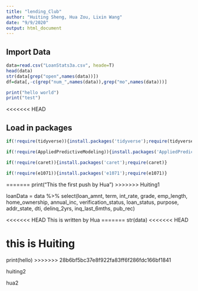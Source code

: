 ```yaml
---
title: "lending_Club"
author: "Huiting Sheng, Hua Zou, Lixin Wang"
date: "9/9/2020"
output: html_document
---
```


## Import Data
```r
data=read.csv("LoanStats3a.csv", heade=T)
head(data)
str(data[grep("open",names(data))])
df=data[,-c(grep("num_",names(data)),grep("mo",names(data)))]

print("hello world")
print("test")
```
<<<<<<< HEAD

## Load in packages
```r
if(!require(tidyverse)){install.packages('tidyverse');require(tidyverse)}

if(!require(AppliedPredictiveModeling)){install.packages('AppliedPredictiveModeling');require(AppliedPredictiveModeling)}

if(!require(caret)){install.packages('caret');require(caret)}

if(!require(e1071)){install.packages('e1071');require(e1071)}
```
=======
print("This the first push by Hua")
>>>>>>> Huiting1

loanData = data %>%
  select(loan_amnt, term, int_rate, grade, emp_length, home_ownership, annual_inc, verification_status, loan_status, purpose, addr_state, dti, delinq_2yrs, inq_last_6mths, pub_rec)

<<<<<<< HEAD
This is written by Hua
=======
str(data)
<<<<<<< HEAD

this is Huiting
=======
print(hello)
>>>>>>> 28b6bf5bc37e8f922fa83ff6f286fdc166bf1841

huiting2

hua2 
